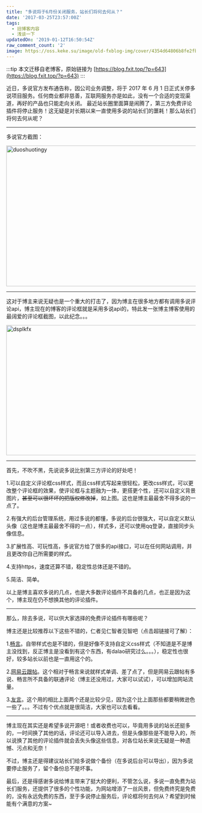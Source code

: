 ```yaml
---
title: "多说将于6月份关闭服务，站长们将何去何从？"
date: '2017-03-25T23:57:00Z'
tags:
  - 旧博客内容
  - 浅谈一下
updatedOn: '2019-01-12T16:50:54Z'
raw_comment_count: '2'
image: https://oss.keke.su/image/old-fxblog-img/cover/4354d64806b8fe2fb2e2a55a3d714074.jpg
---
```


:::tip
本文迁移自老博客，原始链接为 [https://blog.fxit.top/?p=643](https://blog.fxit.top/?p=643)
:::

近日，多说官方发布通告称，因公司业务调整，将于 2017 年 6 月 1 日正式关停多说项目服务。任何商业都非慈善，互联网服务亦是如此，没有一个合适的变现渠道，再好的产品也只能走向关闭。
最近站长圈里面算是闹腾了，第三方免费评论插件将停止服务！这无疑是对长期以来一直使用多说的站长们的噩耗！那么站长们将何去何从呢？

<hr />

多说官方截图：

<img  src="https://oss.keke.su/image/old-fxblog-img/31b7455a8a28d31052b8416a54f03b6e.png" alt="duoshuotingy" width="918" height="374" />

<hr />

这对于博主来说无疑也是一个重大的打击了，因为博主在很多地方都有调用多说评论api，博主现在的博客的评论框就是采用多说api的，特此发一张博主博客使用的最阔爱的评论框截图，以此纪念。。。

<img  src="https://oss.keke.su/image/old-fxblog-img/15a1d4d1db52ccca54470a748ebe11d0.png" alt="dsplkfx" width="926" height="346" />

<hr />

首先，不吹不黑，先说说多说比别第三方评论的好处吧！

1.可以自定义评论框css样式，而且css样式写起来很轻松，更改css样式，可以更改整个评论框的效果，使评论框与主题融为一体，更搭更个性，还可以自定义背景图片，<del>甚至可以很坏坏的把版权修改掉</del>，如上图。这也是博主最最舍不得多说的一点了。

2.有强大的后台管理系统，用过多说的都懂，多说的后台很强大，可以自定义默认头像（这也是博主最最舍不得的一点），样式多，还可以使用qq登录，直接同步头像信息。

3.扩展性高、可玩性高，多说官方给了很多的api接口，可以在任何网站调用，并且更改你自己所需要的样式。

4.支持https，速度还算不错，稳定性总体还是不错的。

5.简洁、简单。

以上是博主喜欢多说的几点，也是大多数评论插件不具备的几点，也正是因为这个，博主现在仍不想换其他的评论插件。

<hr />

那么，除去多说，可以供大家选择的免费评论插件有哪些呢？

博主还是比较推荐以下这些不错的，仁者见仁智者见智吧（点击超链接可了解）：

1.[畅言](http://changyan.kuaizhan.com/)。自带样式也是不错的，但是好像不支持自定义css样式（不知道是不是博主没找到，反正博主是没看到有这个东西，有dalao研究过么。。。），稳定性也很好，较多站长以前也是一直用这个的。

2.[网易云跟帖](https://gentie.163.com/experience.html)。这个相对于畅言来说就样式单调、差了点了，但是网易云跟帖有多说、畅言所不具备的联通评论（博主还没用过，大家可以试试），可以增加网站流量。

3.[友言](http://www.uyan.cc/demo)。这个用的相比上面两个还是比较少见，因为这个比上面那些都要稍微逊色一些了。。。不过有个优点就是很简洁，大家也可以去看看。

<hr />

博主现在其实还是希望多说开源吧！或者收费也可以，毕竟用多说的站长还挺多的，一时间换了其他的话，评论还可以导入进去，但是头像那些是不能导入的，所以说换了其他的评论插件就会丢失头像这些信息，对各位站长来说无疑是一种遗憾、污点和无奈！

不过，博主还是得建议站长们给多说做个备份（在多说后台可以导出），因为多说要停止服务了，留个备份总不是坏事。

最后，还是得感谢多说给博主带来了挺大的便利，不管怎么说，多说一直免费为站长们服务，还提供了很多的个性功能，为网站增添了一丝风景，但免费终究是免费的，没有永远免费的东西，至于多说停止服务后，评论框将何去何从？希望到时候能有个满意的方案~
